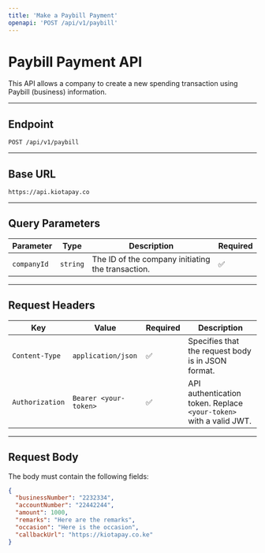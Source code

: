 ```yaml
---
title: 'Make a Paybill Payment'
openapi: 'POST /api/v1/paybill'
---
```


# Paybill Payment API

This API allows a company to create a new spending transaction using Paybill (business) information.

---

## **Endpoint**

`POST /api/v1/paybill`

---

## **Base URL**

`https://api.kiotapay.co`

---

## **Query Parameters**

| Parameter    | Type     | Description                                     | Required |
|--------------|----------|-------------------------------------------------|----------|
| `companyId`  | `string` | The ID of the company initiating the transaction. | ✅       |

---

## **Request Headers**

| Key             | Value                  | Required | Description |
|----------------|------------------------|----------|-------------|
| `Content-Type` | `application/json`      | ✅       | Specifies that the request body is in JSON format. |
| `Authorization` | `Bearer <your-token>`  | ✅       | API authentication token. Replace `<your-token>` with a valid JWT. |


---

## **Request Body**

The body must contain the following fields:

```json
{
  "businessNumber": "2232334",
  "accountNumber": "22442244",
  "amount": 1000,
  "remarks": "Here are the remarks",
  "occasion": "Here is the occasion",
  "callbackUrl": "https://kiotapay.co.ke"
}
